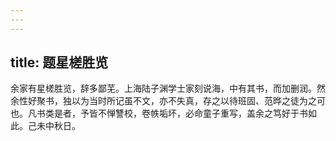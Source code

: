 ```yaml
---
---
---
```

title: 题星槎胜览
---



余家有星槎胜览，辞多鄙芜。上海陆子渊学士家刻说海，中有其书，而加删润。然余性好聚书，独以为当时所记虽不文，亦不失真，存之以待班固、范晔之徒为之可也。凡书类是者，予皆不惮讐校，卷帙垢坏，必命童子重写，盖余之笃好于书如此。己未中秋日。